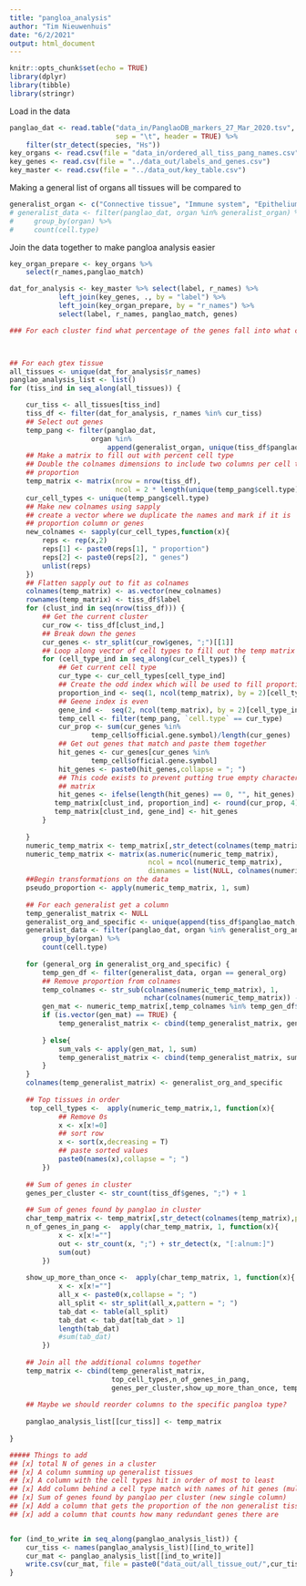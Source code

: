 ```yaml
---
title: "pangloa_analysis"
author: "Tim Nieuwenhuis"
date: "6/2/2021"
output: html_document
---
```


```r
knitr::opts_chunk$set(echo = TRUE)
library(dplyr)
library(tibble)
library(stringr)
```

Load in the data
```r
panglao_dat <- read.table("data_in/PanglaoDB_markers_27_Mar_2020.tsv",
                          sep = "\t", header = TRUE) %>%
    filter(str_detect(species, "Hs"))
key_organs <- read.csv(file = "data_in/ordered_all_tiss_pang_names.csv")
key_genes <- read.csv(file = "../data_out/labels_and_genes.csv")
key_master <- read.csv(file = "../data_out/key_table.csv")


```
Making a general list of organs all tissues will be compared to
```r
generalist_organ <- c("Connective tissue", "Immune system", "Epithelium", "Skeletal muscle")
# generalist_data <- filter(panglao_dat, organ %in% generalist_organ) %>%
#     group_by(organ) %>%
#     count(cell.type)

```
Join the data together to make pangloa analysis easier
```r

key_organ_prepare <- key_organs %>%
    select(r_names,panglao_match)

dat_for_analysis <- key_master %>% select(label, r_names) %>%
            left_join(key_genes, ., by = "label") %>%
            left_join(key_organ_prepare, by = "r_names") %>%
            select(label, r_names, panglao_match, genes)
```


```r
### For each cluster find what percentage of the genes fall into what cell types



## For each gtex tissue
all_tissues <- unique(dat_for_analysis$r_names)
panglao_analysis_list <- list()
for (tiss_ind in seq_along(all_tissues)) {

    cur_tiss <- all_tissues[tiss_ind]
    tiss_df <- filter(dat_for_analysis, r_names %in% cur_tiss)
    ## Select out genes
    temp_pang <- filter(panglao_dat,
                    organ %in%
                        append(generalist_organ, unique(tiss_df$panglao_match)))
    ## Make a matrix to fill out with percent cell type
    ## Double the colnames dimensions to include two columns per cell type
    ## proportion 
    temp_matrix <- matrix(nrow = nrow(tiss_df),
                          ncol = 2 * length(unique(temp_pang$cell.type)))
    cur_cell_types <- unique(temp_pang$cell.type)
    ## Make new colnames using sapply
    ## create a vector where we duplicate the names and mark if it is
    ## proportion column or genes
    new_colnames <- sapply(cur_cell_types,function(x){
        reps <- rep(x,2)
        reps[1] <- paste0(reps[1], " proportion")
        reps[2] <- paste0(reps[2], " genes")
        unlist(reps)
    })
    ## Flatten sapply out to fit as colnames
    colnames(temp_matrix) <- as.vector(new_colnames) 
    rownames(temp_matrix) <- tiss_df$label
    for (clust_ind in seq(nrow(tiss_df))) {
        ## Get the current cluster
        cur_row <- tiss_df[clust_ind,]
        ## Break down the genes
        cur_genes <- str_split(cur_row$genes, ";")[[1]]
        ## Loop along vector of cell types to fill out the temp matrix
        for (cell_type_ind in seq_along(cur_cell_types)) {
            ## Get current cell type
            cur_type <- cur_cell_types[cell_type_ind]
            ## Create the odd index which will be used to fill proportion data
            proportion_ind <- seq(1, ncol(temp_matrix), by = 2)[cell_type_ind]
            ## Geene index is even
            gene_ind <-  seq(2, ncol(temp_matrix), by = 2)[cell_type_ind]
            temp_cell <- filter(temp_pang, `cell.type` == cur_type)
            cur_prop <- sum(cur_genes %in%
                    temp_cell$official.gene.symbol)/length(cur_genes)
            ## Get out genes that match and paste them together
            hit_genes <- cur_genes[cur_genes %in%
                    temp_cell$official.gene.symbol]
            hit_genes <- paste0(hit_genes,collapse = "; ")
            ## This code exists to prevent putting true empty characters into the
            ## matrix
            hit_genes <- ifelse(length(hit_genes) == 0, "", hit_genes)
           temp_matrix[clust_ind, proportion_ind] <- round(cur_prop, 4)
           temp_matrix[clust_ind, gene_ind] <- hit_genes
        }
        
    }
    numeric_temp_matrix <- temp_matrix[,str_detect(colnames(temp_matrix),pattern = "proportion")]
    numeric_temp_matrix <- matrix(as.numeric(numeric_temp_matrix),
                                  ncol = ncol(numeric_temp_matrix),
                                  dimnames = list(NULL, colnames(numeric_temp_matrix)))
    ##Begin transformations on the data
    pseudo_proportion <- apply(numeric_temp_matrix, 1, sum)
    
    ## For each generalist get a column
    temp_generalist_matrix <- NULL
    generalist_org_and_specific <- unique(append(tiss_df$panglao_match, generalist_organ))
    generalist_data <- filter(panglao_dat, organ %in% generalist_org_and_specific) %>%
        group_by(organ) %>%
        count(cell.type)
    
    for (general_org in generalist_org_and_specific) {
        temp_gen_df <- filter(generalist_data, organ == general_org)
        ## Remove proportion from colnames
        temp_colnames <- str_sub(colnames(numeric_temp_matrix), 1,
                                 nchar(colnames(numeric_temp_matrix)) -11)
        gen_mat <- numeric_temp_matrix[,temp_colnames %in% temp_gen_df$cell.type]
        if (is.vector(gen_mat) == TRUE) {
            temp_generalist_matrix <- cbind(temp_generalist_matrix, gen_mat)
            
        } else{
            sum_vals <- apply(gen_mat, 1, sum)
            temp_generalist_matrix <- cbind(temp_generalist_matrix, sum_vals)
        }
    }
    colnames(temp_generalist_matrix) <- generalist_org_and_specific
    
    ## Top tissues in order
     top_cell_types <-  apply(numeric_temp_matrix,1, function(x){
            ## Remove 0s
            x <- x[x!=0]
            ## sort row
            x <- sort(x,decreasing = T)
            ## paste sorted values
            paste0(names(x),collapse = "; ")
        })
    
    ## Sum of genes in cluster
    genes_per_cluster <- str_count(tiss_df$genes, ";") + 1
    
    ## Sum of genes found by panglao in cluster
    char_temp_matrix <- temp_matrix[,str_detect(colnames(temp_matrix),pattern = "gene")]
    n_of_genes_in_pang <-  apply(char_temp_matrix, 1, function(x){
            x <- x[x!=""]
            out <- str_count(x, ";") + str_detect(x, "[:alnum:]") 
            sum(out)
        })
    
    show_up_more_than_once <-  apply(char_temp_matrix, 1, function(x){
            x <- x[x!=""]
            all_x <- paste0(x,collapse = "; ")
            all_split <- str_split(all_x,pattern = "; ")
            tab_dat <- table(all_split)
            tab_dat <- tab_dat[tab_dat > 1]
            length(tab_dat)
            #sum(tab_dat)
        })
    
    ## Join all the additional columns together
    temp_matrix <- cbind(temp_generalist_matrix,
                         top_cell_types,n_of_genes_in_pang,
                         genes_per_cluster,show_up_more_than_once, temp_matrix)
    
    ## Maybe we should reorder columns to the specific pangloa type?
    
    panglao_analysis_list[[cur_tiss]] <- temp_matrix 
    
}

##### Things to add
## [x] total N of genes in a cluster
## [x] A column summing up generalist tissues
## [x] A column with the cell types hit in order of most to least
## [x] Add column behind a cell type match with names of hit genes (multiple column)
## [x] Sum of genes found by panglao per cluster (new single column)
## [x] Add a column that gets the proportion of the non generalist tissue
## [x] add a column that counts how many redundant genes there are


for (ind_to_write in seq_along(panglao_analysis_list)) {
    cur_tiss <- names(panglao_analysis_list)[[ind_to_write]]
    cur_mat <- panglao_analysis_list[[ind_to_write]]
    write.csv(cur_mat, file = paste0("data_out/all_tissue_out/",cur_tiss, "_panglao_analysis.csv"))
}



```

